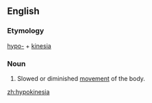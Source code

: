 ==English==

===Etymology===
[[hypo-]] + [[kinesia]]

===Noun===
{{en-noun|-}}

# {{label|en|pathology}} Slowed or diminished [[movement]] of the body.

[[zh:hypokinesia]]